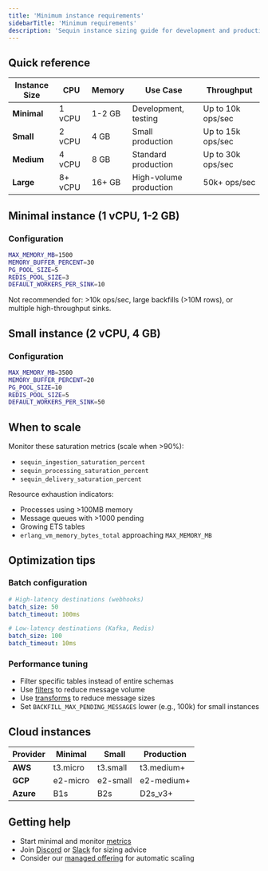 ```yaml
---
title: 'Minimum instance requirements'
sidebarTitle: 'Minimum requirements'
description: 'Sequin instance sizing guide for development and production workloads.'
---
```


## Quick reference

| Instance Size | CPU | Memory | Use Case | Throughput |
|--------------|-----|---------|----------|------------|
| **Minimal** | 1 vCPU | 1-2 GB | Development, testing | Up to 10k ops/sec |
| **Small** | 2 vCPU | 4 GB | Small production | Up to 15k ops/sec |
| **Medium** | 4 vCPU | 8 GB | Standard production | Up to 30k ops/sec |
| **Large** | 8+ vCPU | 16+ GB | High-volume production | 50k+ ops/sec |

## Minimal instance (1 vCPU, 1-2 GB)

### Configuration

```bash
MAX_MEMORY_MB=1500
MEMORY_BUFFER_PERCENT=30
PG_POOL_SIZE=5
REDIS_POOL_SIZE=3
DEFAULT_WORKERS_PER_SINK=10
```

<Warning>
Not recommended for: >10k ops/sec, large backfills (>10M rows), or multiple high-throughput sinks.
</Warning>

## Small instance (2 vCPU, 4 GB)

### Configuration

```bash
MAX_MEMORY_MB=3500
MEMORY_BUFFER_PERCENT=20
PG_POOL_SIZE=10
REDIS_POOL_SIZE=5
DEFAULT_WORKERS_PER_SINK=50
```

## When to scale

Monitor these saturation metrics (scale when >90%):
- `sequin_ingestion_saturation_percent`
- `sequin_processing_saturation_percent`
- `sequin_delivery_saturation_percent`

Resource exhaustion indicators:
- Processes using >100MB memory
- Message queues with >1000 pending
- Growing ETS tables
- `erlang_vm_memory_bytes_total` approaching `MAX_MEMORY_MB`

## Optimization tips

### Batch configuration

```yaml
# High-latency destinations (webhooks)
batch_size: 50
batch_timeout: 100ms

# Low-latency destinations (Kafka, Redis)
batch_size: 100
batch_timeout: 10ms
```

### Performance tuning

- Filter specific tables instead of entire schemas
- Use [filters](/reference/filters) to reduce message volume
- Use [transforms](/reference/transforms) to reduce message sizes
- Set `BACKFILL_MAX_PENDING_MESSAGES` lower (e.g., 100k) for small instances

## Cloud instances

| Provider | Minimal | Small | Production |
|----------|---------|-------|------------|
| **AWS** | t3.micro | t3.small | t3.medium+ |
| **GCP** | e2-micro | e2-small | e2-medium+ |
| **Azure** | B1s | B2s | D2s_v3+ |

## Getting help

- Start minimal and monitor [metrics](/reference/metrics)
- Join [Discord](https://discord.gg/BV8wFXvNtY) or [Slack](https://join.slack.com/t/sequin-community/shared_invite/zt-37begzach-4aUwR5xt_XgivdvctZDemA) for sizing advice
- Consider our [managed offering](/sequin-managed/overview) for automatic scaling
